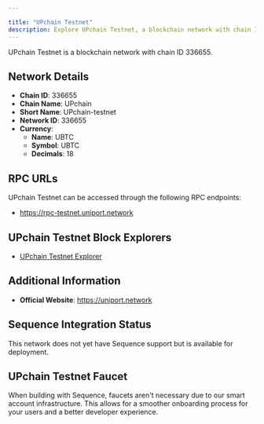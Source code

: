 ```yaml
---

title: "UPchain Testnet"
description: Explore UPchain Testnet, a blockchain network with chain ID 336655. Learn about its native currency, UBTC, and how to interact with the network.
---
```




UPchain Testnet is a blockchain network with chain ID 336655.

## Network Details

- **Chain ID**: 336655
- **Chain Name**: UPchain
- **Short Name**: UPchain-testnet
- **Network ID**: 336655
- **Currency**: 
  - **Name**: UBTC
  - **Symbol**: UBTC
  - **Decimals**: 18

## RPC URLs

UPchain Testnet can be accessed through the following RPC endpoints:

- https://rpc-testnet.uniport.network

## UPchain Testnet Block Explorers

- [UPchain Testnet Explorer](https://explorer-testnet.uniport.network)

## Additional Information

- **Official Website**: https://uniport.network

## Sequence Integration Status

This network does not yet have Sequence support but is available for deployment.

## UPchain Testnet Faucet

When building with Sequence, faucets aren't necessary due to our smart account infrastructure. This allows for a smoother onboarding process for your users and a better developer experience.
